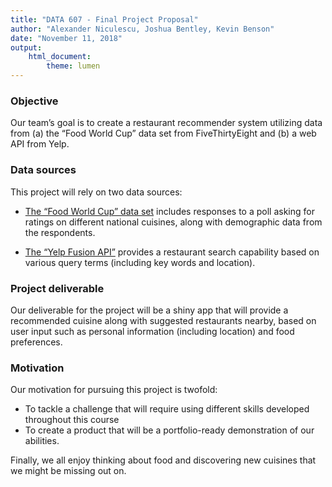 ---
title: "DATA 607 - Final Project Proposal"
author: "Alexander Niculescu, Joshua Bentley, Kevin Benson"
date: "November 11, 2018"
output: 
    html_document:
        theme: lumen
---

### Objective

Our team's goal is to create a restaurant recommender system utilizing data from (a) the "Food World Cup" data set from FiveThirtyEight and (b) a web API from Yelp.  

### Data sources

This project will rely on two data sources:

* [The "Food World Cup" data set](https://github.com/fivethirtyeight/data/tree/master/food-world-cup) includes responses to a poll asking for ratings on different national cuisines, along with demographic data from the respondents.   

* [The "Yelp Fusion API"](https://www.yelp.com/developers/documentation/v3) provides a restaurant search capability based on various query terms (including key words and location).


### Project deliverable

Our deliverable for the project will be a shiny app that will provide a recommended cuisine along with suggested restaurants nearby, based on user input such as personal information (including location) and food preferences.

### Motivation

Our motivation for pursuing this project is twofold:

* To tackle a challenge that will require using different skills developed throughout this course
* To create a product that will be a portfolio-ready demonstration of our abilities.

Finally, we all enjoy thinking about food and discovering new cuisines that we might be missing out on.

